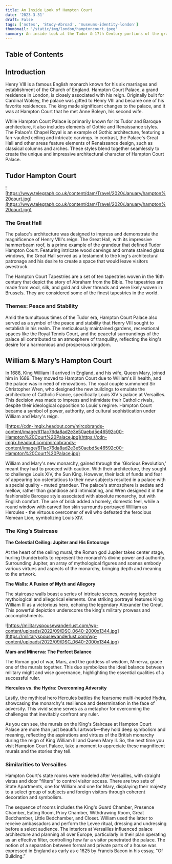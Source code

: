 ```yaml
---
title: An Inside Look of Hampton Court
date: '2023-3-31'
draft: False
tags: ['notes', 'Study-Abroad', 'museums-identity-london']
thumbnail: '/static/img/london/hamptoncourt.jpeg'
summary: An inside look at the Tudor & 17th Century portions of the grand Hampton Palace.
---
```


## Table of Contents

<TOCInline toc={props.toc} exclude="Table of Contents" toHeading={5} />

## Introduction

Henry VIII is a famous English monarch known for his six marriages and establishment of the Church of England. Hampton Court Palace, a grand residence in London, is closely associated with his reign. Originally built for Cardinal Wolsey, the palace was gifted to Henry VIII and became one of his favorite residences. The king made significant changes to the palace, and it was at Hampton Court that he met Anne Boleyn, his second wife.

While Hampton Court Palace is primarily known for its Tudor and Baroque architecture, it also includes elements of Gothic and Renaissance styles. The Palace's Chapel Royal is an example of Gothic architecture, featuring a fan-vaulted ceiling and intricate carvings. In contrast, the Palace's Great Hall and other areas feature elements of Renaissance design, such as classical columns and arches. These styles blend together seamlessly to create the unique and impressive architectural character of Hampton Court Palace.

## Tudor Hampton Court

![https://www.telegraph.co.uk/content/dam/Travel/2020/January/hampton%20court.jpg](https://www.telegraph.co.uk/content/dam/Travel/2020/January/hampton%20court.jpg)

### The Great Hall

The palace's architecture was designed to impress and demonstrate the magnificence of Henry VIII's reign. The Great Hall, with its impressive hammerbeam roof, is a prime example of the grandeur that defined Tudor Hampton Court. Featuring intricate wood carvings and ornate stained glass windows, the Great Hall served as a testament to the king's architectural patronage and his desire to create a space that would leave visitors awestruck.

The Hampton Court Tapestries are a set of ten tapestries woven in the 16th century that depict the story of Abraham from the Bible. The tapestries are made from wool, silk, and gold and silver threads and were likely woven in Brussels. They are considered some of the finest tapestries in the world.

### Themes: Peace and Stability

Amid the tumultuous times of the Tudor era, Hampton Court Palace also served as a symbol of the peace and stability that Henry VIII sought to establish in his realm. The meticulously maintained gardens, recreational spaces like the Royal Tennis Court, and the peaceful surroundings of the palace all contributed to an atmosphere of tranquility, reflecting the king's desire for a harmonious and prosperous kingdom.

## William & Mary’s Hampton Court

In 1688, King William III arrived in England, and his wife, Queen Mary, joined him in 1689. They moved to Hampton Court due to William's ill health, and the palace was in need of renovations. The royal couple summoned Sir Christopher Wren, who designed the new buildings to emulate the architecture of Catholic France, specifically Louis XIV's palace at Versailles. This decision was made to impress and intimidate their Catholic rivals, despite their ideological opposition to Louis's regime. Hampton Court became a symbol of power, authority, and cultural sophistication under William and Mary's reign.

![https://cdn-imgix.headout.com/mircobrands-content/image/611ac76da8ad2e3e50aebd5e46592c00-Hampton%20Court%20Palace.jpg](https://cdn-imgix.headout.com/mircobrands-content/image/611ac76da8ad2e3e50aebd5e46592c00-Hampton%20Court%20Palace.jpg)

William and Mary's new monarchy, gained through the 'Glorious Revolution,' meant they had to proceed with caution. With their architecture, they sought to challenge Louis XIV, the Sun King. However, their lack of funds and fear of appearing too ostentatious to their new subjects resulted in a palace with a special quality - muted grandeur. The palace's atmosphere is sedate and mellow, rather than grandiose and intimidating, and Wren designed it in the fashionable Baroque style associated with absolute monarchy, but with English comfort. The use of brick added a homely, domestic feel, while a round window with carved lion skin surrounds portrayed William as Hercules - the virtuous overcomer of evil who defeated the ferocious Nemean Lion, symbolizing Louis XIV.

### The King’s Staircase

**The Celestial Ceiling: Jupiter and His Entourage**

At the heart of the ceiling mural, the Roman god Jupiter takes center stage, hurling thunderbolts to represent the monarch's divine power and authority. Surrounding Jupiter, an array of mythological figures and scenes embody various virtues and aspects of the monarchy, bringing depth and meaning to the artwork.

**The Walls: A Fusion of Myth and Allegory**

The staircase walls boast a series of intricate scenes, weaving together mythological and allegorical elements. One striking portrayal features King William III as a victorious hero, echoing the legendary Alexander the Great. This powerful depiction underscores the king's military prowess and accomplishments.

![https://militaryspousewanderlust.com/wp-content/uploads/2022/09/DSC_0640-2000x1344.jpg](https://militaryspousewanderlust.com/wp-content/uploads/2022/09/DSC_0640-2000x1344.jpg)

**Mars and Minerva: The Perfect Balance**

The Roman god of war, Mars, and the goddess of wisdom, Minerva, grace one of the murals together. This duo symbolizes the ideal balance between military might and wise governance, highlighting the essential qualities of a successful ruler.

**Hercules vs. the Hydra: Overcoming Adversity**

Lastly, the mythical hero Hercules battles the fearsome multi-headed Hydra, showcasing the monarchy's resilience and determination in the face of adversity. This vivid scene serves as a metaphor for overcoming the challenges that inevitably confront any ruler.

As you can see, the murals on the King's Staircase at Hampton Court Palace are more than just beautiful artwork—they hold deep symbolism and meaning, reflecting the aspirations and virtues of the British monarchy during the reign of King William III and Queen Mary II. So, the next time you visit Hampton Court Palace, take a moment to appreciate these magnificent murals and the stories they tell.

### Similarities to Versailles

Hampton Court's state rooms were modeled after Versailles, with straight vistas and door "filters" to control visitor access. There are two sets of State Apartments, one for William and one for Mary, displaying their majesty to a select group of subjects and foreign visitors through coherent decoration and symbolism.

The sequence of rooms includes the King's Guard Chamber, Presence Chamber, Eating Room, Privy Chamber, Withdrawing Room, Great Bedchamber, Little Bedchamber, and Closet. William used the latter to receive ambassadors and perform the Levee ritual, dressing and undressing before a select audience. The interiors at Versailles influenced palace architecture and planning all over Europe, particularly in their plan operating as an effective filter, controlling how far a visitor penetrated the palace. The notion of a separation between formal and private parts of a house was expressed in England as early as c 1625 by Francis Bacon in his essay, "Of Building.”
